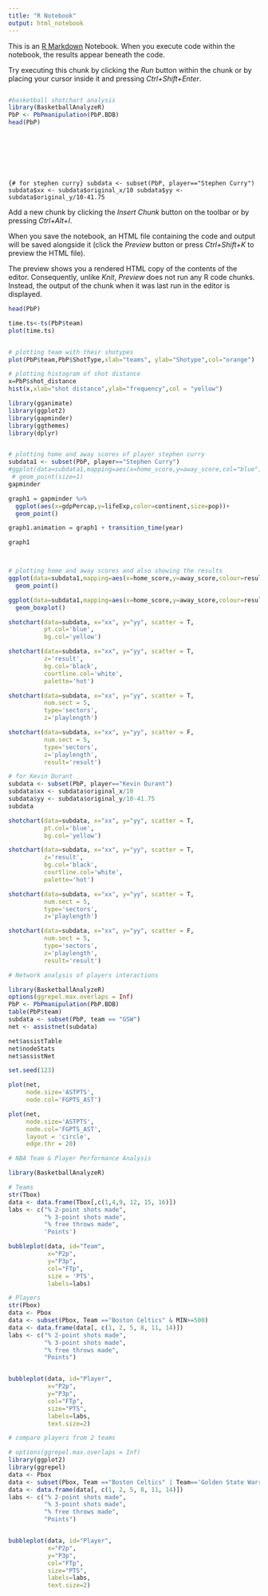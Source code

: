 ```yaml
---
title: "R Notebook"
output: html_notebook
---
```


This is an [R Markdown](http://rmarkdown.rstudio.com) Notebook. When you execute code within the notebook, the results appear beneath the code.

Try executing this chunk by clicking the *Run* button within the chunk or by placing your cursor inside it and pressing *Ctrl+Shift+Enter*.

```r

```

```r
#basketball shotchart analysis
library(BasketballAnalyzeR)
PbP <- PbPmanipulation(PbP.BDB)
head(PbP)
```

\
\
\

```r

```

```r

```

`{# for stephen curry} subdata <- subset(PbP, player=="Stephen Curry") subdata$xx <- subdata$original_x/10 subdata$yy <- subdata$original_y/10-41.75`

Add a new chunk by clicking the *Insert Chunk* button on the toolbar or by pressing *Ctrl+Alt+I*.

When you save the notebook, an HTML file containing the code and output will be saved alongside it (click the *Preview* button or press *Ctrl+Shift+K* to preview the HTML file).

The preview shows you a rendered HTML copy of the contents of the editor. Consequently, unlike *Knit*, *Preview* does not run any R code chunks. Instead, the output of the chunk when it was last run in the editor is displayed.

```r
head(PbP)
```

```r
time.ts<-ts(PbP$team)
plot(time.ts)


```

```r

```

```r
# plotting team with their shotypes
plot(PbP$team,PbP$ShotType,xlab="teams", ylab="Shotype",col="orange")
```

```r
# plotting histogram of shot distance
x=PbP$shot_distance
hist(x,xlab="shot distance",ylab="frequency",col = "yellow")


```

```r
library(gganimate)
library(ggplot2)
library(gapminder)
library(ggthemes)
library(dplyr)


# plotting home and away scores of player stephen curry
subdata1 <- subset(PbP, player=="Stephen Curry")
#ggplot(data=subdata1,mapping=aes(x=home_score,y=away_score,col="blue"))+
 # geom_point(size=1)
gapminder

graph1 = gapminder %>%
  ggplot(aes(x=gdpPercap,y=lifeExp,color=continent,size=pop))+ 
  geom_point()

graph1.animation = graph1 + transition_time(year)

graph1




```

```r
# plotting home and away scores and also showing the results
ggplot(data=subdata1,mapping=aes(x=home_score,y=away_score,colour=result))+
  geom_point()
```

```r


ggplot(data=subdata1,mapping=aes(x=home_score,y=away_score,colour=result))+
  geom_boxplot()

```

```r
shotchart(data=subdata, x="xx", y="yy", scatter = T,
          pt.col='blue',
          bg.col='yellow')
```

```r
shotchart(data=subdata, x="xx", y="yy", scatter = T,
          z='result',
          bg.col='black',
          courtline.col='white',
          palette='hot')
```

```r
shotchart(data=subdata, x="xx", y="yy", scatter = T,
          num.sect = 5,
          type='sectors',
          z='playlength')
```

```r
shotchart(data=subdata, x="xx", y="yy", scatter = F,
          num.sect = 5,
          type='sectors',
          z='playlength',
          result='result')
```

```r
# for Kevin Durant
subdata <- subset(PbP, player=="Kevin Durant")
subdata$xx <- subdata$original_x/10
subdata$yy <- subdata$original_y/10-41.75
subdata
```

```r

shotchart(data=subdata, x="xx", y="yy", scatter = T,
          pt.col='blue',
          bg.col='yellow')


```

```r
shotchart(data=subdata, x="xx", y="yy", scatter = T,
          z='result',
          bg.col='black',
          courtline.col='white',
          palette='hot')
```

```r
shotchart(data=subdata, x="xx", y="yy", scatter = T,
          num.sect = 5,
          type='sectors',
          z='playlength')
```

```r
shotchart(data=subdata, x="xx", y="yy", scatter = F,
          num.sect = 5,
          type='sectors',
          z='playlength',
          result='result')
```

```r
# Network analysis of players interactions

library(BasketballAnalyzeR)
options(ggrepel.max.overlaps = Inf)
PbP <- PbPmanipulation(PbP.BDB)
table(PbP$team)
subdata <- subset(PbP, team == "GSW")
net <- assistnet(subdata)

net$assistTable
net$nodeStats
net$assistNet

set.seed(123)


```

```r
plot(net,
     node.size='ASTPTS',
     node.col='FGPTS_AST')


```

```r
plot(net,
     node.size='ASTPTS',
     node.col='FGPTS_AST',
     layout = 'circle',
     edge.thr = 20)
```

```r

# NBA Team & Player Performance Analysis

library(BasketballAnalyzeR)
```

```r
# Teams
str(Tbox)
data <- data.frame(Tbox[,c(1,4,9, 12, 15, 16)])
labs <- c("% 2-point shots made",
          "% 3-point shots made",
          "% free throws made",
          'Points')
```

```r

bubbleplot(data, id="Team", 
           x="P2p", 
           y="P3p", 
           col="FTp",
           size = 'PTS',
           labels=labs)
```

```r
# Players
str(Pbox)
data <- Pbox
data <- subset(Pbox, Team =="Boston Celtics" & MIN>=500)
data <- data.frame(data[, c(1, 2, 5, 8, 11, 14)])
labs <- c("% 2-point shots made",
          "% 3-point shots made",
          "% free throws made",
          "Points")

```

```r
```

```r
bubbleplot(data, id="Player", 
           x="P2p", 
           y="P3p", 
           col="FTp",
           size="PTS",
           labels=labs,
           text.size=2)
```

```r
# compare players from 2 teams

# options(ggrepel.max.overlaps = Inf)
library(ggplot2)
library(ggrepel)
data <- Pbox
data <- subset(Pbox, Team =="Boston Celtics" | Team=='Golden State Warriors' &  MIN>=500)
data <- data.frame(data[, c(1, 2, 5, 8, 11, 14)])
labs <- c("% 2-point shots made",
          "% 3-point shots made",
          "% free throws made",
          "Points")


bubbleplot(data, id="Player", 
           x="P2p", 
           y="P3p", 
           col="FTp",
           size="PTS",
           labels=labs,
           text.size=2)


```

```r

```
